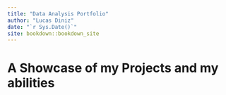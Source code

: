 ```yaml
--- 
title: "Data Analysis Portfolio"
author: "Lucas Diniz"
date: "`r Sys.Date()`"
site: bookdown::bookdown_site
---
```


# A Showcase of my Projects and my abilities

